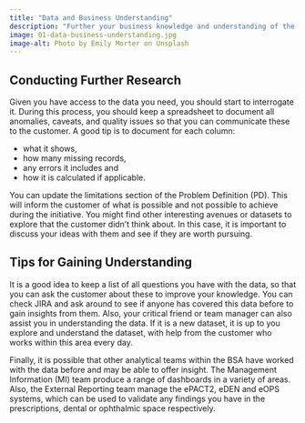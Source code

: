 ```yaml
---
title: "Data and Business Understanding"
description: "Further your business knowledge and understanding of the data, to update the problem definition."
image: 01-data-business-understanding.jpg
image-alt: Photo by Emily Morter on Unsplash
---
```


## Conducting Further Research
Given you have access to the data you need, you should start to interrogate it. During this process, you should keep a spreadsheet to document all anomalies, caveats, and quality issues so that you can communicate these to the customer. A good tip is to document for each column:

* what it shows,
* how many missing records,
* any errors it includes and
* how it is calculated if applicable.

You can update the limitations section of the Problem Definition (PD). This will inform the customer of what is possible and not possible to achieve during the initiative. You might find other interesting avenues or datasets to explore that the customer didn't think about. In this case, it is important to discuss your ideas with them and see if they are worth pursuing.

## Tips for Gaining Understanding
It is a good idea to keep a list of all questions you have with the data, so that you can ask the customer about these to improve your knowledge. You can check JIRA and ask around to see if anyone has covered this data before to gain insights from them. Also, your critical friend or team manager can also assist you in understanding the data. If it is a new dataset, it is up to you explore and understand the dataset, with help from the customer who works within this area every day.

Finally, it is possible that other analytical teams within the BSA have worked with the data before and may be able to offer insight. The Management Information (MI) team produce a range of dashboards in a variety of areas. Also, the External Reporting team manage the ePACT2, eDEN and eOPS systems, which can be used to validate any findings you have in the prescriptions, dental or ophthalmic space respectively.